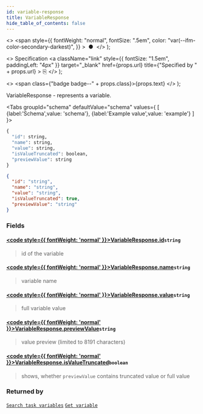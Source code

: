 ```yaml
---
id: variable-response
title: VariableResponse
hide_table_of_contents: false
---
```



  <>
    <span
      style={{
        fontWeight: "normal",
        fontSize: ".5em",
        color: "var(--ifm-color-secondary-darkest)",
      }}
    >
      &nbsp;●&nbsp;
    </span>
  </>
);

  <>
    Specification
    <a
      className="link"
      style={{ fontSize: "1.5em", paddingLeft: "4px" }}
      target="_blank"
      href={props.url}
      title={"Specified by " + props.url}
    >
      ⎘
    </a>
  </>
);

  <>
    <span class={"badge badge--" + props.class}>{props.text}</span>
  </>
);

VariableResponse - represents a variable.

<Tabs groupId="schema" defaultValue="schema" values={
[
{label:'Schema',value: 'schema'},
{label:'Example value',value: 'example'}
]
}>
<TabItem value='schema'>

```graphql
{
  "id": string,
  "name": string,
  "value": string,
  "isValueTruncated": boolean,
  "previewValue": string
}
```

</TabItem>

<TabItem value='example'>

```json
{
  "id": "string",
  "name": "string",
  "value": "string",
  "isValueTruncated": true,
  "previewValue": "string"
}
```

</TabItem>
</Tabs>

### Fields

#### [<code style={{ fontWeight: 'normal' }}>VariableResponse.<b>id</b></code>](#)<Bullet />`string` <Badge class="secondary" text="non-null"/>

> id of the variable

#### [<code style={{ fontWeight: 'normal' }}>VariableResponse.<b>name</b></code>](#)<Bullet />`string` <Badge class="secondary" text="non-null"/>

> variable name

#### [<code style={{ fontWeight: 'normal' }}>VariableResponse.<b>value</b></code>](#)<Bullet />`string` <Badge class="secondary" text="non-null"/>

> full variable value

#### [<code style={{ fontWeight: 'normal' }}>VariableResponse.<b>previewValue</b></code>](#)<Bullet />`string` <Badge class="secondary" text="non-null"/>

> value preview (limited to 8191 characters)

#### [<code style={{ fontWeight: 'normal' }}>VariableResponse.<b>isValueTruncated</b></code>](#)<Bullet />`boolean` <Badge class="secondary" text="non-null"/>

> shows, whether `previewValue` contains truncated value or full value

### Returned by

[`Search task variables`](../../controllers/tasklist-api-rest-task-controller.md#search-task-variables) <Badge class="secondary" text="POST"/> <Bullet />
[`Get variable`](../../controllers/tasklist-api-rest-variables-controller.md#get-variable) <Badge class="secondary" text="GET"/>
